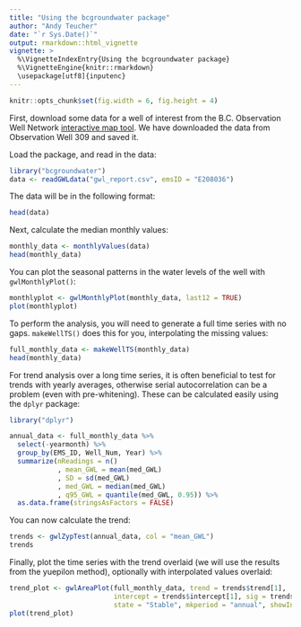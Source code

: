 ```yaml
---
title: "Using the bcgroundwater package"
author: "Andy Teucher"
date: "`r Sys.Date()`"
output: rmarkdown::html_vignette
vignette: >
  %\VignetteIndexEntry{Using the bcgroundwater package}
  %\VignetteEngine{knitr::rmarkdown}
  \usepackage[utf8]{inputenc}
---
```


```r
knitr::opts_chunk$set(fig.width = 6, fig.height = 4)
```

First, download some data for a well of interest from the B.C. Observation Well
Network [interactive map tool](http://www.env.gov.bc.ca/wsd/data_searches/obswell/map/obsWells.html). 
We have downloaded the data from Observation Well 309 and saved it.

Load the package, and read in the data:

```r
library("bcgroundwater")
data <- readGWLdata("gwl_report.csv", emsID = "E208036")
```

The data will be in the following format: 

```r
head(data)
```

Next, calculate the median monthly values:

```r
monthly_data <- monthlyValues(data)
head(monthly_data)
```

You can plot the seasonal patterns in the water levels of the well with
`gwlMonthlyPlot()`:

```r
monthlyplot <- gwlMonthlyPlot(monthly_data, last12 = TRUE)
plot(monthlyplot)
```

To perform the analysis, you will need to generate a full time series with no
gaps. `makeWellTS()` does this for you, interpolating the missing values:

```r
full_monthly_data <- makeWellTS(monthly_data)
head(monthly_data)
```

For trend analysis over a long time series, it is often beneficial to test for 
trends with yearly averages, otherwise serial autocorrelation can be a problem 
(even with pre-whitening). These can be calculated easily using the `dplyr`
package:

```r
library("dplyr")

annual_data <- full_monthly_data %>%
  select(-yearmonth) %>% 
  group_by(EMS_ID, Well_Num, Year) %>%
  summarize(nReadings = n()
            , mean_GWL = mean(med_GWL)
            , SD = sd(med_GWL)
            , med_GWL = median(med_GWL)
            , q95_GWL = quantile(med_GWL, 0.95)) %>% 
  as.data.frame(stringsAsFactors = FALSE)
```

You can now calculate the trend:

```r
trends <- gwlZypTest(annual_data, col = "mean_GWL")
trends
```

Finally, plot the time series with the trend overlaid (we will use the results
from the yuepilon method), optionally with interpolated values overlaid:

```r
trend_plot <- gwlAreaPlot(full_monthly_data, trend = trends$trend[1], 
                          intercept = trends$intercept[1], sig = trends$sig[1], 
                          state = "Stable", mkperiod = "annual", showInterpolated = TRUE)
plot(trend_plot)

```

